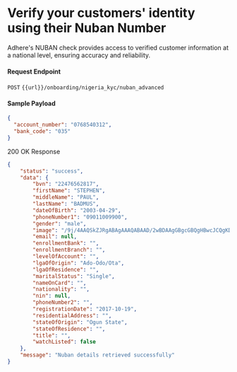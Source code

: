# Verify your customers' identity using their Nuban Number

Adhere's NUBAN check provides access to verified customer information at a national level, ensuring accuracy and reliability.

#### Request Endpoint

`POST` `{{url}}/onboarding/nigeria_kyc/nuban_advanced`

#### Sample Payload

``` json
{
  "account_number": "0768540312",
  "bank_code": "035"
} 
```

200 OK Response

``` json
{
    "status": "success",
    "data": {
        "bvn": "22476562817",
        "firstName": "STEPHEN",
        "middleName": "PAUL",
        "lastName": "BADMUS",
        "dateOfBirth": "2003-04-29",
        "phoneNumber1": "09011009900",
        "gender": "male",
        "image": "/9j/4AAQSkZJRgABAgAAAQABAAD/2wBDAAgGBgcGBQgHBwcJCQgKDBQNDAsLDBkSEw8UHRofHh0aHBwgJC4nICIsIxwcKDcpLDAxNDQ0Hyc5PTgyPC4zNDL", # base 64
        "email": null,
        "enrollmentBank": "",
        "enrollmentBranch": "",
        "levelOfAccount": "",
        "lgaOfOrigin": "Ado-Odo/Ota",
        "lgaOfResidence": "",
        "maritalStatus": "Single",
        "nameOnCard": "",
        "nationality": "",
        "nin": null,
        "phoneNumber2": "",
        "registrationDate": "2017-10-19",
        "residentialAddress": "",
        "stateOfOrigin": "Ogun State",
        "stateOfResidence": "",
        "title": "",
        "watchListed": false
    },
    "message": "Nuban details retrieved successfully"
}
```
